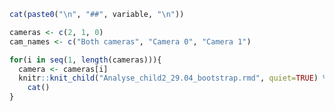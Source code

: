 ```r
cat(paste0("\n", "##", variable, "\n"))
```

```r
cameras <- c(2, 1, 0)
cam_names <- c("Both cameras", "Camera 0", "Camera 1")

for(i in seq(1, length(cameras))){
  camera <- cameras[i]
  knitr::knit_child("Analyse_child2_29.04_bootstrap.rmd", quiet=TRUE) %>% 
    cat()
}
```
